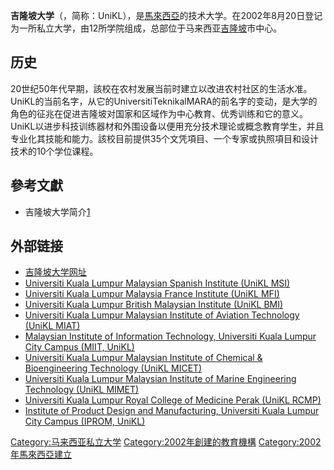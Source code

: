{{coord|3|9|33.97|N|101|42|6.06|E|type:edu_region:MY-14|display=title}}
{{Infobox_University
|Name=吉隆坡大学<br><small>Universiti Kuala Lumpur</small>
|Motto=Where Knowledge Is Applied
|Established=2002年
|Type=私立
|President=Prof. Dato' Dr. Abdul Hakim Juri|
|Location={{MYS}} [[吉隆坡|吉隆坡]]|
|Campus=10所分院
|image=Universiti kuala lumpur city campus front.JPG
|Department=
|Faculty=
|Professor=
|Associate Professor=
|Assistant Professor=
|Lecturer=
|Student=
|Undergraduate=
|Postgraduate=
|Website=www.unikl.edu.my
}}
'''吉隆坡大学'''（{{lang-ms|Universiti Kuala Lumpur}}，简称：UniKL），是[[馬來西亞|馬來西亞]]的技术大学。在2002年8月20日登记为一所私立大学，由12所学院组成，总部位于马来西亚[[吉隆坡|吉隆坡]]市中心。

==历史==
20世纪50年代早期，該校在农村发展当前时建立以改进农村社区的生活水准。UniKL的当前名字，从它的UniversitiTeknikalMARA的前名字的变动，是大学的角色的征兆在促进吉隆坡对国家和区域作为中心教育、优秀训练和它的意义。UniKL以进步科技训练器材和外围设备以便用充分技术理论或概念教育学生，并且专业化其技能和能力。該校目前提供35个文凭項目、一个专家或执照項目和设计技术的10个学位课程。

== 參考文獻 ==
*吉隆坡大学简介[http://www.unikl.edu.my/index.php/corporate-profile]{{dead link|date=2017年12月 |bot=InternetArchiveBot |fix-attempted=yes }}

==外部链接==
* [http://www.unikl.edu.my/ 吉隆坡大学网址] {{Wayback|url=http://www.unikl.edu.my/ |date=20210228030720 }}
* [http://www.msi.unikl.edu.my/index.php Universiti Kuala Lumpur Malaysian Spanish Institute (UniKL MSI)] {{Wayback|url=http://www.msi.unikl.edu.my/index.php |date=20191020143330 }}
* [http://www.mfi.edu.my/ Universiti Kuala Lumpur Malaysia France Institute (UniKL MFI)] {{Wayback|url=http://www.mfi.edu.my/ |date=20190824174528 }}
* [https://web.archive.org/web/20100603081103/http://www.bmi.edu.my/ Universiti Kuala Lumpur British Malaysian Institute (UniKL BMI)]
* [https://web.archive.org/web/20100127103526/http://www.miat.unikl.edu.my/v1/ Universiti Kuala Lumpur Malaysian Institute of Aviation Technology (UniKL MIAT)]
* [http://www.miit.unikl.edu.my/ Malaysian Institute of Information Technology, Universiti Kuala Lumpur City Campus (MIIT, UniKL)] {{Wayback|url=http://www.miit.unikl.edu.my/ |date=20210227154353 }}
* [https://web.archive.org/web/20110722232256/http://www.micet.edu.my/ Universiti Kuala Lumpur Malaysian Institute of Chemical & Bioengineering Technology (UniKL MICET)]
* [http://www.mimet.edu.my/ Universiti Kuala Lumpur Malaysian Institute of Marine Engineering Technology (UniKL MIMET)] {{Wayback|url=http://www.mimet.edu.my/ |date=20201101104614 }}
* [https://web.archive.org/web/20100413170134/http://www.perakmed.edu.my/ Universiti Kuala Lumpur Royal College of Medicine Perak (UniKL RCMP)]
* [https://web.archive.org/web/20100724040232/http://www.iprom.unikl.edu.my/ Institute of Product Design and Manufacturing, Universiti Kuala Lumpur City Campus (IPROM, UniKL)]

[[Category:马来西亚私立大学|Category:马来西亚私立大学]]
[[Category:2002年創建的教育機構|Category:2002年創建的教育機構]]
[[Category:2002年馬來西亞建立|Category:2002年馬來西亞建立]]